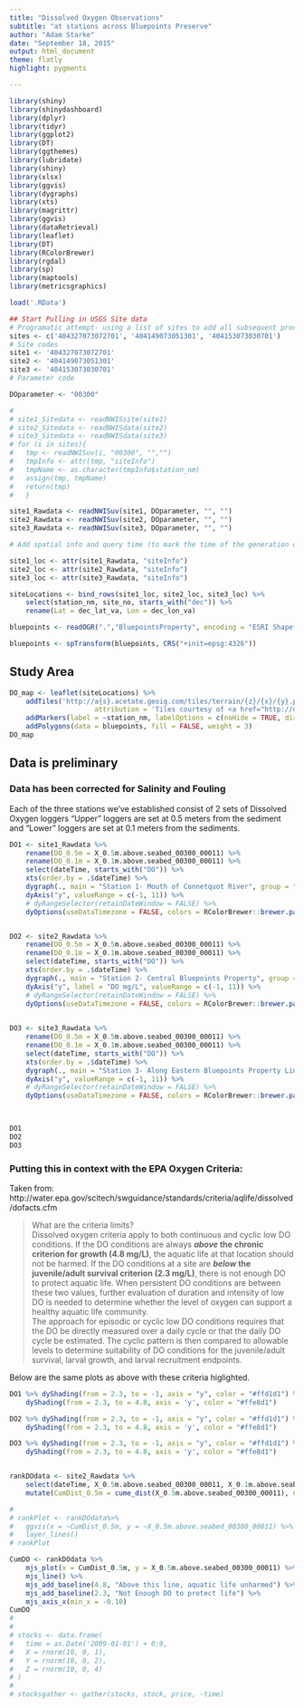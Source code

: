 ```yaml
---
title: "Dissolved Oxygen Observations"
subtitle: "at stations across Bluepoints Preserve"
author: "Adam Starke"
date: "September 18, 2015"
output: html_document
theme: flatly
highlight: pygments

---
```


```r
library(shiny)
library(shinydashboard)
library(dplyr)
library(tidyr)
library(ggplot2)
library(DT)
library(ggthemes)
library(lubridate)
library(shiny)
library(xlsx)
library(ggvis)
library(dygraphs)
library(xts)
library(magrittr)
library(ggvis)
library(dataRetrieval)
library(leaflet)
library(DT)
library(RColorBrewer)
library(rgdal)
library(sp)
library(maptools)
library(metricsgraphics)

load('.RData')


```


```r

## Start Pulling in USGS Site data	
# Programatic attempt- using a list of sites to add all subsequent processes
sites <- c('404327073072701', '404149073051301', '404153073030701')
# Site codes
site1 <- '404327073072701'
site2 <- '404149073051301'
site3 <- '404153073030701'
# Parameter code

DOparameter <- "00300"

# 
# site1_Sitedata <- readNWISsite(site1)
# site2_Sitedata <- readNWISdata(site2)
# site3_Sitedata <- readNWISdata(site3)
# for (i in sites){
# 	tmp <- readNWISuv(i, "00300", "","")
# 	tmpInfo <- attr(tmp, "siteInfo")
# 	tmpName <- as.character(tmpInfo$station_nm)
# 	assign(tmp, tmpName)
# 	return(tmp)
# 	}

site1_Rawdata <- readNWISuv(site1, DOparameter, "", "")
site2_Rawdata <- readNWISuv(site2, DOparameter, "", "")
site3_Rawdata <- readNWISuv(site3, DOparameter, "", "")

# Add spatial info and query time (to mark the time of the generation of the data)

site1_loc <- attr(site1_Rawdata, "siteInfo")
site2_loc <- attr(site2_Rawdata, "siteInfo")
site3_loc <- attr(site3_Rawdata, "siteInfo")

siteLocations <- bind_rows(site1_loc, site2_loc, site3_loc) %>% 
	select(station_nm, site_no, starts_with("dec")) %>% 
	rename(Lat = dec_lat_va, Lon = dec_lon_va)

bluepoints <- readOGR(".","BluepointsProperty", encoding = "ESRI Shapefile")

bluepoints <- spTransform(bluepoints, CRS("+init=epsg:4326"))

```
## Study Area
```r

DO_map <- leaflet(siteLocations) %>% 
	addTiles('http://a{s}.acetate.geoiq.com/tiles/terrain/{z}/{x}/{y}.png', 
					 attribution = 'Tiles courtesy of <a href="http://openstreetmap.se/" target="_blank">OpenStreetMap Sweden</a> &mdash; Map data &copy; <a href="http://www.openstreetmap.org/copyright">OpenStreetMap</a>') %>%
	addMarkers(label = ~station_nm, labelOptions = c(noHide = TRUE, direction = 'right', offset = c(-10, 20))) %>%
	addPolygons(data = bluepoints, fill = FALSE, weight = 3) 
DO_map

```

## Data is preliminary
### Data has been corrected for Salinity and Fouling 


Each of the three stations we've established consist of 2 sets of Dissolved Oxygen loggers "Upper" loggers are set at 0.5 meters from the sediment and "Lower" loggers are set at 0.1 meters from the sediments.


```r


DO1 <- site1_Rawdata %>% 
	rename(DO_0.5m = X_0.5m.above.seabed_00300_00011) %>% 
	rename(DO_0.1m = X_0.1m.above.seabed_00300_00011) %>% 
	select(dateTime, starts_with("DO")) %>% 
	xts(order.by = .$dateTime) %>% 
	dygraph(., main = "Station 1- Mouth of Connetquot River", group = "DO-stations") %>% 
	dyAxis("y", valueRange = c(-1, 11)) %>% 
	# dyRangeSelector(retainDateWindow = FALSE) %>% 
	dyOptions(useDataTimezone = FALSE, colors = RColorBrewer::brewer.pal(12, "Paired")[1:2])


DO2 <- site2_Rawdata %>% 
	rename(DO_0.5m = X_0.5m.above.seabed_00300_00011) %>% 
	rename(DO_0.1m = X_0.1m.above.seabed_00300_00011) %>% 
	select(dateTime, starts_with("DO")) %>% 
	xts(order.by = .$dateTime) %>% 
	dygraph(., main = "Station 2- Central Bluepoints Property", group = "DO-stations") %>% 
	dyAxis("y", label = "DO mg/L", valueRange = c(-1, 11)) %>% 
	# dyRangeSelector(retainDateWindow = FALSE) %>% 
	dyOptions(useDataTimezone = FALSE, colors = RColorBrewer::brewer.pal(12, "Paired")[3:4])  
	

DO3 <- site3_Rawdata %>% 
	rename(DO_0.5m = X_0.5m.above.seabed_00300_00011) %>% 
	rename(DO_0.1m = X_0.1m.above.seabed_00300_00011) %>% 
	select(dateTime, starts_with("DO")) %>%
	xts(order.by = .$dateTime) %>% 
	dygraph(., main = "Station 3- Along Eastern Bluepoints Property Line", group = "DO-stations") %>% 
	dyAxis("y", valueRange = c(-1, 11)) %>% 
	# dyRangeSelector(retainDateWindow = FALSE) %>% 
	dyOptions(useDataTimezone = FALSE, colors = RColorBrewer::brewer.pal(12, "Paired")[9:10]) 
	


DO1
DO2
DO3


```

  
### Putting this in context with the EPA Oxygen Criteria:


Taken from: http://water.epa.gov/scitech/swguidance/standards/criteria/aqlife/dissolved/dofacts.cfm  

> What are the criteria limits?  
Dissolved oxygen criteria apply to both continuous and cyclic low DO conditions. If the DO conditions are always **_above_ the chronic criterion for growth (4.8 mg/L)**, the aquatic life at that location should not be harmed. If the DO conditions at a site are **_below_ the juvenile/adult survival criterion (2.3 mg/L)**, there is not enough DO to protect aquatic life. When persistent DO conditions are between these two values, further evaluation of duration and intensity of low DO is needed to determine whether the level of oxygen can support a healthy aquatic life community.  
The approach for episodic or cyclic low DO conditions requires that the DO be directly measured over a daily cycle or that the daily DO cycle be estimated. The cyclic pattern is then compared to allowable levels to determine suitability of DO conditions for the juvenile/adult survival, larval growth, and larval recruitment endpoints. 

Below are the same plots as above with these criteria higlighted. 

```r


DO1 %>% dyShading(from = 2.3, to = -1, axis = "y", color = "#ffd1d1") %>% 
	dyShading(from = 2.3, to = 4.8, axis = 'y', color = "#ffe8d1")

DO2 %>% dyShading(from = 2.3, to = -1, axis = "y", color = "#ffd1d1") %>% 
	dyShading(from = 2.3, to = 4.8, axis = 'y', color = "#ffe8d1")

DO3 %>% dyShading(from = 2.3, to = -1, axis = "y", color = "#ffd1d1") %>% 
	dyShading(from = 2.3, to = 4.8, axis = 'y', color = "#ffe8d1")



```

```r

rankDOdata <- site2_Rawdata %>% 
	select(dateTime, X_0.5m.above.seabed_00300_00011, X_0.1m.above.seabed_00300_00011) %>% 
	mutate(CumDist_0.5m = cume_dist(X_0.5m.above.seabed_00300_00011), CumDist_0.1m = cume_dist(X_0.1m.above.seabed_00300_00011)) 

# 
# rankPlot <- rankDOdata%>% 
# 	ggvis(x = ~CumDist_0.5m, y = ~X_0.5m.above.seabed_00300_00011) %>% 
# 	layer_lines()
# rankPlot

CumDO <- rankDOdata %>% 
	mjs_plot(x = CumDist_0.5m, y = X_0.5m.above.seabed_00300_00011) %>% 
	mjs_line() %>%
	mjs_add_baseline(4.8, "Above this line, aquatic life unharmed") %>% 
	mjs_add_baseline(2.3, "Not Enough DO to protect life") %>% 
	mjs_axis_x(min_x = -0.10)
CumDO
# 
# 
# stocks <- data.frame(
#   time = as.Date('2009-01-01') + 0:9,
#   X = rnorm(10, 0, 1),
#   Y = rnorm(10, 0, 2),
#   Z = rnorm(10, 0, 4)
# )
# 
# stocksgather <- gather(stocks, stock, price, -time)

```



